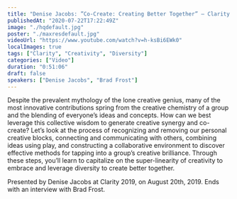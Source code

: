 ```yaml
---
title: "Denise Jacobs: ”Co-Create: Creating Better Together” — Clarity 2019"
publishedAt: "2020-07-22T17:22:49Z"
image: "./hqdefault.jpg"
poster: "./maxresdefault.jpg"
videoUrl: "https://www.youtube.com/watch?v=h-ksBi6EWk0"
localImages: true
tags: ["Clarity", "Creativity", "Diversity"]
categories: ["Video"]
duration: "0:51:06"
draft: false
speakers: ["Denise Jacobs", "Brad Frost"]
---
```


Despite the prevalent mythology of the lone creative genius, many of the most innovative contributions spring from the creative chemistry of a group and the blending of everyone’s ideas and concepts. How can we best leverage this collective wisdom to generate creative synergy and co-create? Let’s look at the process of recognizing and removing our personal creative blocks, connecting and communicating with others, combining ideas using play, and constructing a collaborative environment to discover effective methods for tapping into a group’s creative brilliance. Through these steps, you’ll learn to capitalize on the super-linearity of creativity to embrace and leverage diversity to create better together.

Presented by Denise Jacobs at Clarity 2019, on August 20th, 2019. Ends with an interview with Brad Frost.
